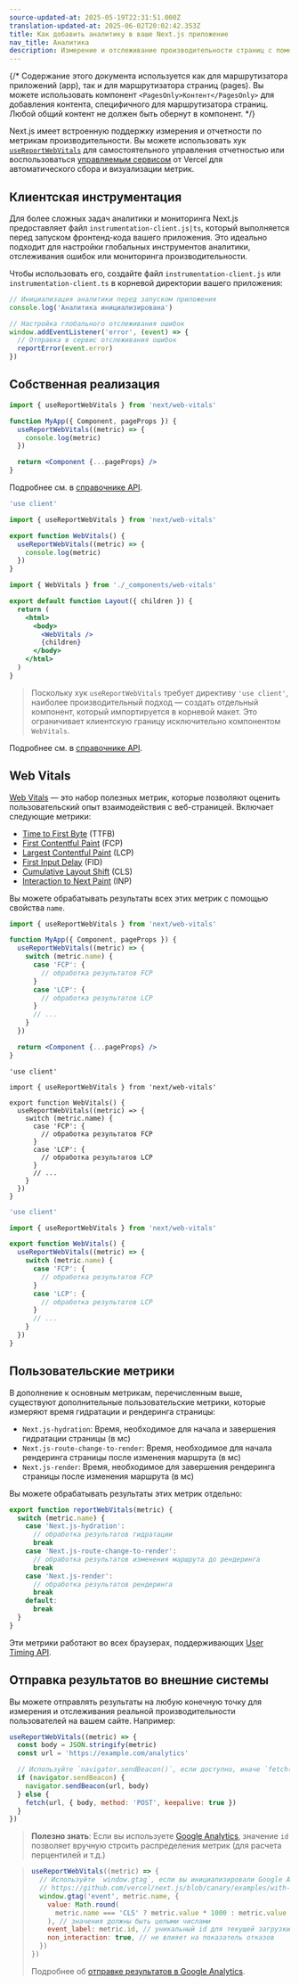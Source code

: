 ```yaml
---
source-updated-at: 2025-05-19T22:31:51.000Z
translation-updated-at: 2025-06-02T20:02:42.353Z
title: Как добавить аналитику в ваше Next.js приложение
nav_title: Аналитика
description: Измерение и отслеживание производительности страниц с помощью Next.js Speed Insights
---
```


{/* Содержание этого документа используется как для маршрутизатора приложений (app), так и для маршрутизатора страниц (pages). Вы можете использовать компонент `<PagesOnly>Контент</PagesOnly>` для добавления контента, специфичного для маршрутизатора страниц. Любой общий контент не должен быть обернут в компонент. */}

Next.js имеет встроенную поддержку измерения и отчетности по метрикам производительности. Вы можете использовать хук [`useReportWebVitals`](/docs/app/api-reference/functions/use-report-web-vitals) для самостоятельного управления отчетностью или воспользоваться [управляемым сервисом](https://vercel.com/analytics?utm_source=next-site&utm_medium=docs&utm_campaign=next-website) от Vercel для автоматического сбора и визуализации метрик.

## Клиентская инструментация

Для более сложных задач аналитики и мониторинга Next.js предоставляет файл `instrumentation-client.js|ts`, который выполняется перед запуском фронтенд-кода вашего приложения. Это идеально подходит для настройки глобальных инструментов аналитики, отслеживания ошибок или мониторинга производительности.

Чтобы использовать его, создайте файл `instrumentation-client.js` или `instrumentation-client.ts` в корневой директории вашего приложения:

```js filename="instrumentation-client.js"
// Инициализация аналитики перед запуском приложения
console.log('Аналитика инициализирована')

// Настройка глобального отслеживания ошибок
window.addEventListener('error', (event) => {
  // Отправка в сервис отслеживания ошибок
  reportError(event.error)
})
```

## Собственная реализация

<PagesOnly>

```jsx filename="pages/_app.js"
import { useReportWebVitals } from 'next/web-vitals'

function MyApp({ Component, pageProps }) {
  useReportWebVitals((metric) => {
    console.log(metric)
  })

  return <Component {...pageProps} />
}
```

Подробнее см. в [справочнике API](/docs/pages/api-reference/functions/use-report-web-vitals).

</PagesOnly>

<AppOnly>

```jsx filename="app/_components/web-vitals.js"
'use client'

import { useReportWebVitals } from 'next/web-vitals'

export function WebVitals() {
  useReportWebVitals((metric) => {
    console.log(metric)
  })
}
```

```jsx filename="app/layout.js"
import { WebVitals } from './_components/web-vitals'

export default function Layout({ children }) {
  return (
    <html>
      <body>
        <WebVitals />
        {children}
      </body>
    </html>
  )
}
```

> Поскольку хук `useReportWebVitals` требует директиву `'use client'`, наиболее производительный подход — создать отдельный компонент, который импортируется в корневой макет. Это ограничивает клиентскую границу исключительно компонентом `WebVitals`.

Подробнее см. в [справочнике API](/docs/app/api-reference/functions/use-report-web-vitals).

</AppOnly>

## Web Vitals

[Web Vitals](https://web.dev/vitals/) — это набор полезных метрик, которые позволяют оценить пользовательский опыт взаимодействия с веб-страницей. Включает следующие метрики:

- [Time to First Byte](https://developer.mozilla.org/docs/Glossary/Time_to_first_byte) (TTFB)
- [First Contentful Paint](https://developer.mozilla.org/docs/Glossary/First_contentful_paint) (FCP)
- [Largest Contentful Paint](https://web.dev/lcp/) (LCP)
- [First Input Delay](https://web.dev/fid/) (FID)
- [Cumulative Layout Shift](https://web.dev/cls/) (CLS)
- [Interaction to Next Paint](https://web.dev/inp/) (INP)

Вы можете обрабатывать результаты всех этих метрик с помощью свойства `name`.

<PagesOnly>

```jsx filename="pages/_app.js"
import { useReportWebVitals } from 'next/web-vitals'

function MyApp({ Component, pageProps }) {
  useReportWebVitals((metric) => {
    switch (metric.name) {
      case 'FCP': {
        // обработка результатов FCP
      }
      case 'LCP': {
        // обработка результатов LCP
      }
      // ...
    }
  })

  return <Component {...pageProps} />
}
```

</PagesOnly>

<AppOnly>

```tsx filename="app/_components/web-vitals.tsx" switcher
'use client'

import { useReportWebVitals } from 'next/web-vitals'

export function WebVitals() {
  useReportWebVitals((metric) => {
    switch (metric.name) {
      case 'FCP': {
        // обработка результатов FCP
      }
      case 'LCP': {
        // обработка результатов LCP
      }
      // ...
    }
  })
}
```

```jsx filename="app/_components/web-vitals.js" switcher
'use client'

import { useReportWebVitals } from 'next/web-vitals'

export function WebVitals() {
  useReportWebVitals((metric) => {
    switch (metric.name) {
      case 'FCP': {
        // обработка результатов FCP
      }
      case 'LCP': {
        // обработка результатов LCP
      }
      // ...
    }
  })
}
```

</AppOnly>

<PagesOnly>

## Пользовательские метрики

В дополнение к основным метрикам, перечисленным выше, существуют дополнительные пользовательские метрики, которые измеряют время гидратации и рендеринга страницы:

- `Next.js-hydration`: Время, необходимое для начала и завершения гидратации страницы (в мс)
- `Next.js-route-change-to-render`: Время, необходимое для начала рендеринга страницы после изменения маршрута (в мс)
- `Next.js-render`: Время, необходимое для завершения рендеринга страницы после изменения маршрута (в мс)

Вы можете обрабатывать результаты этих метрик отдельно:

```js
export function reportWebVitals(metric) {
  switch (metric.name) {
    case 'Next.js-hydration':
      // обработка результатов гидратации
      break
    case 'Next.js-route-change-to-render':
      // обработка результатов изменения маршрута до рендеринга
      break
    case 'Next.js-render':
      // обработка результатов рендеринга
      break
    default:
      break
  }
}
```

Эти метрики работают во всех браузерах, поддерживающих [User Timing API](https://caniuse.com/#feat=user-timing).

</PagesOnly>

## Отправка результатов во внешние системы

Вы можете отправлять результаты на любую конечную точку для измерения и отслеживания реальной производительности пользователей на вашем сайте. Например:

```js
useReportWebVitals((metric) => {
  const body = JSON.stringify(metric)
  const url = 'https://example.com/analytics'

  // Используйте `navigator.sendBeacon()`, если доступно, иначе `fetch()`
  if (navigator.sendBeacon) {
    navigator.sendBeacon(url, body)
  } else {
    fetch(url, { body, method: 'POST', keepalive: true })
  }
})
```

> **Полезно знать**: Если вы используете [Google Analytics](https://analytics.google.com/analytics/web/), значение `id` позволяет вручную строить распределения метрик (для расчета перцентилей и т.д.)

> ```js
> useReportWebVitals((metric) => {
>   // Используйте `window.gtag`, если вы инициализировали Google Analytics, как в этом примере:
>   // https://github.com/vercel/next.js/blob/canary/examples/with-google-analytics
>   window.gtag('event', metric.name, {
>     value: Math.round(
>       metric.name === 'CLS' ? metric.value * 1000 : metric.value
>     ), // значения должны быть целыми числами
>     event_label: metric.id, // уникальный id для текущей загрузки страницы
>     non_interaction: true, // не влияет на показатель отказов
>   })
> })
> ```
>
> Подробнее об [отправке результатов в Google Analytics](https://github.com/GoogleChrome/web-vitals#send-the-results-to-google-analytics).